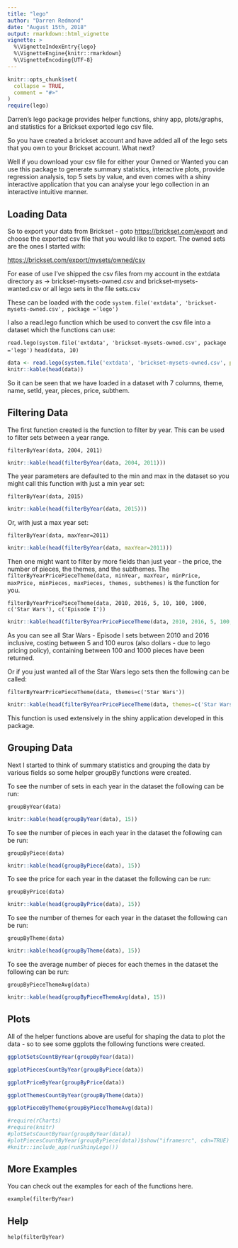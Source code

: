 ```yaml
---
title: "lego"
author: "Darren Redmond"
date: "August 15th, 2018"
output: rmarkdown::html_vignette
vignette: >
  %\VignetteIndexEntry{lego}
  %\VignetteEngine{knitr::rmarkdown}
  %\VignetteEncoding{UTF-8}
---
```


```r
knitr::opts_chunk$set(
  collapse = TRUE,
  comment = "#>"
)
require(lego)
```

Darren's lego package provides helper functions, shiny app, plots/graphs, and statistics for a Brickset exported lego csv file.

So you have created a brickset account and have added all of the lego sets that you own to your Brickset account. What next?

Well if you download your csv file for either your Owned or Wanted you can use this package to generate summary statistics, interactive plots, provide regression analysis, top 5 sets by value, and even comes with a shiny interactive application that you can analyse your lego collection in an interactive intuitive manner.

## Loading Data

So to export your data from Brickset - goto [https://brickset.com/export](https://brickset.com/export) and choose the exported csv file that you would like to export. The owned sets are the ones I started with:

[https://brickset.com/export/mysets/owned/csv](https://brickset.com/export/mysets/owned/csv)

For ease of use I've shipped the csv files from my account in the extdata directory as -> brickset-mysets-owned.csv
and brickset-mysets-wanted.csv
or all lego sets in the file sets.csv

These can be loaded with the code `system.file('extdata', 'brickset-mysets-owned.csv', package ='lego')`

I also a read.lego function which be used to convert the csv file into a dataset which the functions can use:

`read.lego(system.file('extdata', 'brickset-mysets-owned.csv', package ='lego')`
`head(data, 10)`

```r
data <- read.lego(system.file('extdata', 'brickset-mysets-owned.csv', package ='lego'))
knitr::kable(head(data))
```

So it can be seen that we have loaded in a dataset with 7 columns, theme, name, setId, year, pieces, price, subthem.

## Filtering Data

The first function created is the function to filter by year. This can be used to filter sets between a year range.

`filterByYear(data, 2004, 2011)`

```r
knitr::kable(head(filterByYear(data, 2004, 2011)))
```

The year parameters are defaulted to the min and max in the dataset so you might call this function with just a min year set:

`filterByYear(data, 2015)`

```r
knitr::kable(head(filterByYear(data, 2015)))
```

Or, with just a max year set:

`filterByYear(data, maxYear=2011)`

```r
knitr::kable(head(filterByYear(data, maxYear=2011)))
```

Then one might want to filter by more fields than just year - the price, the number of pieces, the themes, and the subthemes.
The `filterByYearPricePieceTheme(data, minYear, maxYear, minPrice, maxPrice, minPieces, maxPieces, themes, subthemes)` is the function for you.

`filterByYearPricePieceTheme(data, 2010, 2016, 5, 10, 100, 1000, c('Star Wars'), c('Episode I'))`

```r
knitr::kable(head(filterByYearPricePieceTheme(data, 2010, 2016, 5, 100, 100, 1000, c('Star Wars'), c('Episode I'))))
```

As you can see all Star Wars - Episode I sets between 2010 and 2016 inclusive, costing between 5 and 100 euros (also dollars - due to lego pricing policy), containing between 100 and 1000 pieces have been returned.

Or if you just wanted all of the Star Wars lego sets then the following can be called:

`filterByYearPricePieceTheme(data, themes=c('Star Wars'))`

```r
knitr::kable(head(filterByYearPricePieceTheme(data, themes=c('Star Wars'))))
```

This function is used extensively in the shiny application developed in this package.

## Grouping Data

Next I started to think of summary statistics and grouping the data by various fields so some helper groupBy functions were created.

To see the number of sets in each year in the dataset the following can be run:

`groupByYear(data)`

```r
knitr::kable(head(groupByYear(data), 15))
```

To see the number of pieces in each year in the dataset the following can be run:

`groupByPiece(data)`

```r
knitr::kable(head(groupByPiece(data), 15))
```

To see the price for each year in the dataset the following can be run:

`groupByPrice(data)`

```r
knitr::kable(head(groupByPrice(data), 15))
```

To see the number of themes for each year in the dataset the following can be run:

`groupByTheme(data)`

```r
knitr::kable(head(groupByTheme(data), 15))
```

To see the average number of pieces for each themes in the dataset the following can be run:

`groupByPieceThemeAvg(data)`

```r
knitr::kable(head(groupByPieceThemeAvg(data), 15))
```

## Plots

All of the helper functions above are useful for shaping the data to plot the data - so to see some ggplots the following functions were created.

```r
ggplotSetsCountByYear(groupByYear(data))
```

```r
ggplotPiecesCountByYear(groupByPiece(data))
```

```r
ggplotPriceByYear(groupByPrice(data))
```

```r
ggplotThemesCountByYear(groupByTheme(data))
```

```r
ggplotPieceByTheme(groupByPieceThemeAvg(data))
```

```r
#require(rCharts)
#require(knitr)
#plotSetsCountByYear(groupByYear(data))
#plotPiecesCountByYear(groupByPiece(data))$show("iframesrc", cdn=TRUE)
#knitr::include_app(runShinyLego())
```

## More Examples

You can check out the examples for each of the functions here.

`example(filterByYear)`

## Help

`help(filterByYear)`

